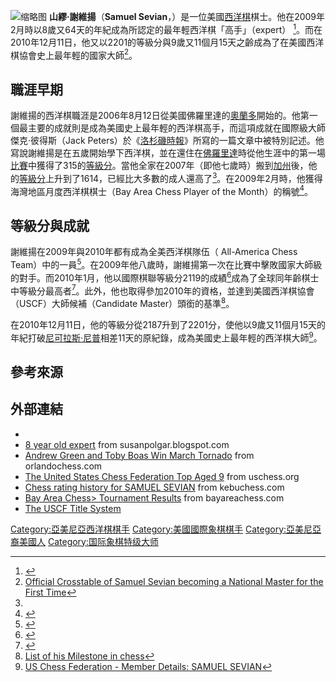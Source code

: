 <!-- For administrator use only: {{oldafdfull|page=Samuel Sevian|date=12 January 2010|result='''keep'''}} -->
<!-- End of AfD message, feel free to edit beyond this point --> 
{{noteTA
|1=zh-hans:塞缪尔;zh-hant:山繆;
}}
{{Infobox chess player
|playername =山繆·謝維揚<BR> Samuel Sevian
|country = {{USA}}
|datebirth = {{Birth date and age|2000|12|26}}
|placebirth = [[紐約|紐約]]
|title = USCF國家大師（national master）
|rating =  2132 （2010年7月）<br>2191 USCF（2010年12月）
|peakrating = 2144 （2010年3月）<br>2201 USCF （2010年12月）
}}
[[File:Samuel_Sevian_Maribor_2012.jpg|缩略图]]
'''山繆·謝維揚'''（'''Samuel Sevian'''，{{bd|2000年|12月26日|||}}）是一位美國[[西洋棋|西洋棋]]棋士。他在2009年2月時以8歲又64天的年紀成為{{le|美國西洋棋協會|United States Chess Federation}}所認定的最年輕西洋棋「高手」（expert） <ref name="Peters">{{Cite web |url=http://www.kaguvkov.blogspot.com/2009/04/youngest-expert-ever-age-8.html |title=Chess Addict: Youngest expert ever -- age 8, by Jack Peters |accessdate=2010-12-24 |archive-date=2011-07-08 |archive-url=https://web.archive.org/web/20110708044757/http://www.kaguvkov.blogspot.com/2009/04/youngest-expert-ever-age-8.html |dead-url=no }}</ref>。而在2010年12月11日，他又以2201的等級分與9歲又11個月15天之齡成為了在美國西洋棋協會史上最年輕的國家大師<ref>[http://main.uschess.org/assets/msa_joomla/XtblMain.php?201012113181-13493815 Official Crosstable of Samuel Sevian becoming a National Master for the First Time]</ref>。

==職涯早期==
謝維揚的西洋棋職涯是2006年8月12日從美國佛羅里達的[[奧蘭多_(佛羅里達州)|奧蘭多]]開始的。他第一個最主要的成就則是成為美國史上最年輕的西洋棋高手，而這項成就在國際級大師傑克·彼得斯（Jack Peters）於《[[洛杉磯時報|洛杉磯時報]]》所寫的一篇文章中被特別記述。他寫說謝維揚是在五歲開始學下西洋棋，並在還住在[[佛羅里達|佛羅里達]]時從他生涯中的第一場[[西洋棋大賽|比賽]]中獲得了315的[[等級分|等級分]]。當他全家在2007年（即他七歲時）搬到[[加州|加州]]後，他的[[等級分|等級分]]上升到了1614，已經比大多數的成人還高了<ref name="Peters" />。在2009年2月時，他獲得海灣地區月度西洋棋棋士（Bay Area Chess Player of the Month）的稱號<ref>{{Cite web |url=http://www.bayareachess.com/about/kudos.php |title=Players of the Month |accessdate=2010-12-24 |archive-date=2011-07-07 |archive-url=https://web.archive.org/web/20110707214634/http://www.bayareachess.com/about/kudos.php |dead-url=yes }}</ref>。

==等級分與成就==
謝維揚在2009年與2010年都有成為全美西洋棋隊伍（ All-America Chess Team）中的一員<ref>{{Cite web |url=http://main.uschess.org/content/view/8869/319/ |title=2009 All America Chess Team Announced |accessdate=2010-12-24 |archive-date=2010-09-13 |archive-url=https://web.archive.org/web/20100913185321/http://main.uschess.org/content/view/8869/319/ |dead-url=no }}</ref>。在2009年他八歲時，謝維揚第一次在比賽中擊敗國家大師級的對手。而2010年1月，他以國際棋聯等級分2119的成績<ref>{{Cite web |url=http://ratings.fide.com/id.phtml?event=2040506 |title=FIDE Rating Progress Chart for Sevian, Samuel(USA) |accessdate=2010-12-24 |archive-date=2012-10-13 |archive-url=https://web.archive.org/web/20121013034058/http://ratings.fide.com/id.phtml?event=2040506 |dead-url=no }}</ref>成為了全球同年齡棋士中等級分最高者<ref>{{Cite web |url=http://ratings.fide.com/advaction.phtml?idcode=&name=&title=&other_title=&country=%25&sex=&srating=2000&erating=3000&birthday=2000&radio=name&line=asc |title=List of players born in 2000 with +2000 FIDE rating |accessdate=2010-12-24 |archive-date=2012-10-13 |archive-url=https://web.archive.org/web/20121013034207/http://ratings.fide.com/advaction.phtml?idcode=&name=&title=&other_title=&country=%&sex=&srating=2000&erating=3000&birthday=2000&radio=name&line=asc |dead-url=no }}</ref>。此外，他也取得參加2010年{{le|世界青少年西洋棋錦標賽|World Youth Chess Championship}}的資格，並達到美國西洋棋協會（USCF）大師候補（Candidate Master）頭銜的基準<ref>[http://main.uschess.org/msa/MbrDtlMilestones.php?13493815 List of his  Milestone in chess]</ref>。

在2010年12月11日，他的等級分從2187升到了2201分，使他以9歲又11個月15天的年紀打破[[尼可拉斯·尼普|尼可拉斯·尼普]]相差11天的原紀錄，成為美國史上最年輕的西洋棋大師<ref>[http://www.uschess.org/msa/MbrDtlTnmtHst.php?13493815 US Chess Federation - Member Details: SAMUEL SEVIAN]</ref>。

== 參考來源 ==
{{Reflist}}

==外部連結==
{{Wikinews|美國最年輕西洋棋大師紀錄改寫}}
* {{fide|id=2040506|name=Sevian Samuel}}
* [http://susanpolgar.blogspot.com/2009_04_12_archive.html 8 year old expert] {{Wayback|url=http://susanpolgar.blogspot.com/2009_04_12_archive.html |date=20110708064646 }} from susanpolgar.blogspot.com
* [https://web.archive.org/web/20101202012216/http://www.orlandochess.com/news/ViewNews.cfm?&autonumber=91 Andrew Green and Toby Boas Win March Tornado] from orlandochess.com
* [http://main.uschess.org/component/option,com_top_players/Itemid,583?op=list&month=1004&f=9&h=Top%20Age%209 The United States Chess Federation Top Aged 9] {{Wayback|url=http://main.uschess.org/component/option,com_top_players/Itemid,583?op=list&month=1004&f=9&h=Top%20Age%209 |date=20120305162026 }} from uschess.org
* [https://web.archive.org/web/20111023222812/http://kebuchess.com/Webstats/Player/samuel_sevian Chess rating history for SAMUEL SEVIAN] from kebuchess.com
* [http://www.bayareachess.com/events/tourney/090425s.php Bay Area Chess> Tournament Results] {{Wayback|url=http://www.bayareachess.com/events/tourney/090425s.php |date=20110707214454 }} from bayareachess.com
* [https://web.archive.org/web/20100602092643/http://www.glicko.net/ratings/titles-0509.pdf The USCF Title System]

{{start box}}
{{s-ach|ach}}
{{succession box |
 | before = [[尼可拉斯·尼普|尼可拉斯·尼普]]
 | after = 現任
 | title = 美國史上最年輕的西洋棋大師
 | years = 2010年－至今
|}}
{{end box}}

{{DEFAULTSORT:Sevian, Samuel}}

[[Category:亞美尼亞西洋棋棋手|Category:亞美尼亞西洋棋棋手]]
[[Category:美國國際象棋棋手|Category:美國國際象棋棋手]]
[[Category:亞美尼亞裔美國人|Category:亞美尼亞裔美國人]]
[[Category:国际象棋特级大师|Category:国际象棋特级大师]]